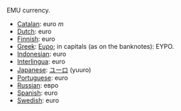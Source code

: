EMU currency.
*[[Catalan]]: euro ''m''
*[[Dutch]]: euro
*[[Finnish]]: euro
*[[Greek]]: [[Ευρο]]; in capitals (as on the banknotes): ΕΥΡΟ.
*[[Indonesian]]: euro
*[[Interlingua]]: euro
*[[Japanese]]: [[ユーロ]] (yuuro)
*[[Portuguese]]: euro
*[[Russian]]: евро
*[[Spanish]]: euro
*[[Swedish]]: euro